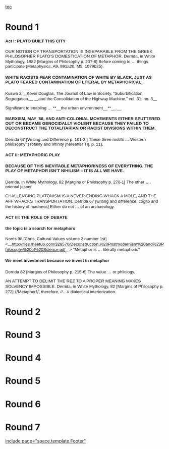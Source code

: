 [[toc]]
=Round 1= 
====<span style="font-family: Arial; font-size: 10pt;">Act I: PLATO BUILT THIS CITY</span>==== 

<span style="font-family: Arial; font-size: 10pt;">OUR NOTION OF TRANSPORTATION IS INSEPARABLE FROM THE GREEK PHILOSOPHER PLATO’S DOMESTICATION OF METAPHOR. </span>
<span style="font-family: Arial; font-size: 10pt;">Derrida, in White Mythology, 1982</span>
<span style="font-family: Arial; font-size: 10pt;">[Margins of Philosophy p. 237-8]</span>
<span style="font-family: Arial; font-size: 10pt;">Before coming to … things participate (Metaphysics, A9, 991a20, M5, 1079b25).</span>
====<span style="font-family: Arial; font-size: 10pt;">WHITE RACISTS FEAR CONTAMINATION OF WHITE BY BLACK, JUST AS PLATO FEARED CONTAMINATION OF LITERAL BY METAPHORICAL. </span>==== 
<span style="font-family: Arial; font-size: 10pt;">Kuswa 2</span>
__<span style="font-family: Arial; font-size: 10pt;">Kevin Douglas, The Journal of Law in Society, “Suburbification, Segregation,</span>__
__<span style="font-family: Arial; font-size: 10pt;">and the Consolidation of the Highway Machine,” vol. 31, no. 3</span>__

<span style="font-family: Arial; font-size: 10pt;"> Significant to enabling … **__the urban environment__**__.__ </span>
====<span style="font-family: Arial; font-size: 10pt;">MARXISM, MAY ’68, AND ANTI-COLONIAL MOVEMENTS EITHER SPUTTERED OUT OR BECAME GENOCIDALLY VIOLENT BECAUSE THEY FAILED TO DECONSTRUCT THE TOTALITARIAN OR RACIST DIVISIONS WITHIN THEM.</span>==== 
<span style="font-family: Arial; font-size: 10pt;">Derrida 67</span>
<span style="font-family: Arial; font-size: 10pt;">[Writing and Difference p. 101-2.]</span>
<span style="font-family: Arial; font-size: 10pt;">These three motifs … Western philosophy” (Totality and Infinity [hereafter TI], p. 21).</span>
====<span style="font-family: Arial; font-size: 10pt;">ACT II: METAPHORIC PLAY</span>==== 
====<span style="font-family: Arial; font-size: 10pt;">BECAUSE OF THIS INEVITABLE METAPHORINESS OF EVERYTHING, THE PLAY OF METAPHOR ISN’T NIHILISM – IT IS ALL WE HAVE. </span>==== 

<span style="font-family: Arial; font-size: 10pt;">Derrida, in White Mythology, 82</span>
<span style="font-family: Arial; font-size: 10pt;">[Margins of Philosophy p. 270-1]</span>
<span style="font-family: Arial; font-size: 10pt;">The other </span><span class="StyleBoldUnderline" style="font-family: Arial; font-size: 10pt;">…. </span><span style="font-family: Arial; font-size: 10pt;">oriental jasper.</span>

<span style="font-family: Arial; font-size: 10pt;">CHALLENGING PLATONISM IS A NEVER-ENDING WHACK A MOLE, AND THE AFF WHACKS TRANSPORTATION.</span>
<span style="font-family: Arial; font-size: 10pt;">Derrida 67</span>
<span style="font-family: Arial; font-size: 10pt;">[writing and difference, cogito and the history of madness]</span>
<span style="font-family: Arial; font-size: 10pt;">Either do not … </span><span class="StyleBoldUnderline" style="font-family: Arial; font-size: 10pt;">of an archaeology.</span>
====<span style="font-family: Arial; font-size: 10pt;">ACT III: THE ROLE OF DEBATE</span>==== 
====<span style="font-family: Arial; font-size: 10pt;">the topic is a search for metaphors</span>==== 
<span style="font-family: Arial; font-size: 10pt;">Norris 98 </span>
<span style="font-family: Arial; font-size: 10pt;">[Chris, Cultural Values volume 2 number 1st]</span>
<span style="font-family: Arial; font-size: 10pt;"><</span>__<span style="color: blue; font-family: Arial; font-size: 10pt;">http://files.meetup.com/328570/Deconstruction,%20Postmodernism%20and%20Philosophy%20of%20Science.pdf</span>__<span style="font-family: Arial; font-size: 10pt;">></span>
<span style="font-family: Arial; font-size: 10pt;">"Metaphor is … literally metaphoric"</span>
====<span style="font-family: Arial; font-size: 10pt;">We meet investment because we invest in metaphor</span>==== 
<span style="font-family: Arial; font-size: 10pt;">Derrida 82</span>
<span style="font-family: Arial; font-size: 10pt;">[Margins of Philosophy p. 215-6]</span>
<span style="font-family: Arial; font-size: 10pt;">The value … or philology.</span>

<span style="font-family: Arial; font-size: 10pt;">AN ATTEMPT TO DELIMIT THE REZ TO A PROPER MEANING MAKES SOLVENCY IMPOSSIBLE. </span>
<span style="font-family: Arial; font-size: 10pt;">Derrida, in White Mythology, 82</span>
<span style="font-family: Arial; font-size: 10pt;">[Margins of Philosophy p. 272]</span>
//<span style="font-family: Arial; font-size: 10pt;">Metaphor</span>//<span style="font-family: Arial; font-size: 10pt;">, therefore, //…// </span><span class="StyleBoldUnderline" style="font-family: Arial; font-size: 10pt;">dialectical interiorization.</span>











=Round 2= 

=Round 3= 

=Round 4= 

=Round 5= 

=Round 6= 

=Round 7= 

[[include page="space.template.Footer"]]